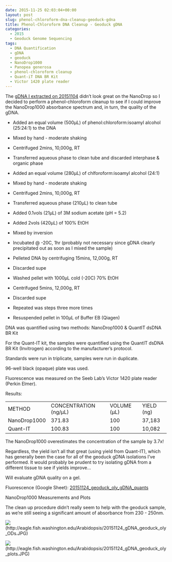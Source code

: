 ```yaml
---
date: 2015-11-25 02:03:04+00:00
layout: post
slug: phenol-chloroform-dna-cleanup-geoduck-gdna
title: Phenol-Chloroform DNA Cleanup - Geoduck gDNA
categories:
  - 2015
  - Geoduck Genome Sequencing
tags:
  - DNA Quantification
  - gDNA
  - geoduck
  - NanoDrop1000
  - Panopea generosa
  - phenol-chloroform cleanup
  - Quant-iT DNA BR Kit
  - Victor 1420 plate reader
---
```


The [gDNA I extracted on 20151104](https://robertslab.github.io/sams-notebook/2015/11/04/dna-quantification-quality-assessment-geoduck-oly-gdna.html) didn't look great on the NanoDrop so I decided to perform a phenol-chloroform cleanup to see if I could improve the NanoDrop1000 absorbance spectrum and, in turn, the quality of the gDNA.




    
  * Added an equal volume (500μL) of phenol:chloroform:isoamyl alcohol (25:24:1) to the DNA

    
  * Mixed by hand - moderate shaking

    
  * Centrifuged 2mins, 10,000g, RT

    
  * Transferred aqueous phase to clean tube and discarded interphase & organic phase

    
  * Added an equal volume (280μL) of chlforoform:isoamyl alcohol (24:1)

    
  * Mixed by hand - moderate shaking

    
  * Centrifuged 2mins, 10,000g, RT

    
  * Transferred aqueous phase (210μL) to clean tube

    
  * Added 0.1vols (21μL) of 3M sodium acetate (pH = 5.2)

    
  * Added 2vols (420μL) of 100% EtOH

    
  * Mixed by inversion

    
  * Incubated @ -20C, 1hr (probably not necessary since gDNA clearly precipitated out as soon as I mixed the sample)

    
  * Pelleted DNA by centrifuging 15mins, 12,000g, RT

    
  * Discarded supe

    
  * Washed pellet with 1000μL cold (-20C) 70% EtOH

    
  * Centrifuged 5mins, 12,000g, RT

    
  * Discarded supe

    
  * Repeated was steps three more times

    
  * Resuspended pellet in 100μL of Buffer EB (Qiagen)



DNA was quantified using two methods: NanoDrop1000 & QuantIT dsDNA BR Kit

For the Quant-IT kit, the samples were quantified using the QuantIT dsDNA BR Kit (Invitrogen) according to the manufacturer's protocol.

Standards were run in triplicate, samples were run in duplicate.

96-well black (opaque) plate was used.

Fluorescence was measured on the Seeb Lab's Victor 1420 plate reader (Perkin Elmer).

Results:

<table >
<tbody >
<tr >

<td >METHOD
</td>

<td >CONCENTRATION (ng/μL)
</td>

<td >VOLUME (μL)
</td>

<td >YIELD (ng)
</td>
</tr>
<tr >

<td >NanoDrop1000
</td>

<td >371.83
</td>

<td >100
</td>

<td >37,183
</td>
</tr>
<tr >

<td >Quant-IT
</td>

<td >100.83
</td>

<td >100
</td>

<td >10,082
</td>
</tr>
</tbody>
</table>



The NanoDrop1000 overestimates the concentration of the sample by 3.7x!

Regardless, the yield isn't all that great (using yield from Quant-IT), which has generally been the case for all of the geoduck gDNA isolations I've performed. It would probably be prudent to try isolating gDNA from a different tissue to see if yields improve...

Will evaluate gDNA quality on a gel.

Fluorescence (Google Sheet): [20151124_geoduck_oly_gDNA_quants](https://docs.google.com/spreadsheets/d/167If9r5fDNJb6xenUo-bKy52794_O1LgN1twKAOmElw/edit?usp=sharing)



NanoDrop1000 Measurements and Plots

The clean up procedure didn't really seem to help with the geoduck sample, as we're still seeing a significant amount of absorbance from 230 - 250nm.

![](https://eagle.fish.washington.edu/Arabidopsis/20151124_gDNA_geoduck_oly_ODs.JPG)(http://eagle.fish.washington.edu/Arabidopsis/20151124_gDNA_geoduck_oly_ODs.JPG)

![](https://eagle.fish.washington.edu/Arabidopsis/20151124_gDNA_geoduck_oly_plots.JPG)(http://eagle.fish.washington.edu/Arabidopsis/20151124_gDNA_geoduck_oly_plots.JPG)
